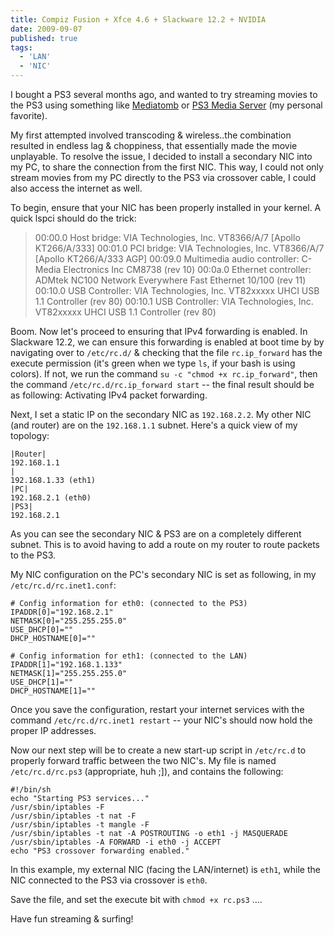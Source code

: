 ```yaml
---
title: Compiz Fusion + Xfce 4.6 + Slackware 12.2 + NVIDIA
date: 2009-09-07
published: true
tags:
  - 'LAN'
  - 'NIC'
---
```


I bought a PS3 several months ago, and wanted to try streaming movies to the PS3 using something like [Mediatomb](https://wiki.archlinux.org/index.php/MediaTomb) or [PS3 Media Server](https://github.com/ps3mediaserver/ps3mediaserver) (my personal favorite).

My first attempted involved transcoding & wireless..the combination resulted in endless lag & choppiness, that essentially made the movie unplayable. To resolve the issue, I decided to install a secondary NIC into my PC, to share the connection from the first NIC. This way, I could not only stream movies from my PC directly to the PS3 via crossover cable, I could also access the internet as well.

To begin, ensure that your NIC has been properly installed in your kernel. A quick lspci should do the trick:

> 00:00.0 Host bridge: VIA Technologies, Inc. VT8366/A/7 [Apollo KT266/A/333]
> 00:01.0 PCI bridge: VIA Technologies, Inc. VT8366/A/7 [Apollo KT266/A/333 AGP]
> 00:09.0 Multimedia audio controller: C-Media Electronics Inc CM8738 (rev 10)
> 00:0a.0 Ethernet controller: ADMtek NC100 Network Everywhere Fast Ethernet 10/100 (rev 11)
> 00:10.0 USB Controller: VIA Technologies, Inc. VT82xxxxx UHCI USB 1.1 Controller (rev 80)
> 00:10.1 USB Controller: VIA Technologies, Inc. VT82xxxxx UHCI USB 1.1 Controller (rev 80)

Boom. Now let's proceed to ensuring that IPv4 forwarding is enabled. In Slackware 12.2, we can ensure this forwarding is enabled at boot time by by navigating over to `/etc/rc.d/` & checking that the file `rc.ip_forward` has the execute permission (it's green when we type `ls`, if your bash is using colors). If not, we run the command `su -c "chmod +x rc.ip_forward"`, then the command `/etc/rc.d/rc.ip_forward start` -- the final result should be as following: Activating IPv4 packet forwarding.

Next, I set a static IP on the secondary NIC as `192.168.2.2`. My other NIC (and router) are on the `192.168.1.1` subnet. Here's a quick view of my topology:

```
|Router|
192.168.1.1
|
192.168.1.33 (eth1)
|PC|
192.168.2.1 (eth0)
|PS3|
192.168.2.1
```

As you can see the secondary NIC & PS3 are on a completely different subnet. This is to avoid having to add a route on my router to route packets to the PS3.

My NIC configuration on the PC's secondary NIC is set as following, in my `/etc/rc.d/rc.inet1.conf`:

```
# Config information for eth0: (connected to the PS3)
IPADDR[0]="192.168.2.1"
NETMASK[0]="255.255.255.0"
USE_DHCP[0]=""
DHCP_HOSTNAME[0]=""

# Config information for eth1: (connected to the LAN)
IPADDR[1]="192.168.1.133"
NETMASK[1]="255.255.255.0"
USE_DHCP[1]=""
DHCP_HOSTNAME[1]=""
```

Once you save the configuration, restart your internet services with the command `/etc/rc.d/rc.inet1 restart` -- your NIC's should now hold the proper IP addresses.

Now our next step will be to create a new start-up script in `/etc/rc.d` to properly forward traffic between the two NIC's. My file is named `/etc/rc.d/rc.ps3` (appropriate, huh ;]), and contains the following:

```
#!/bin/sh
echo "Starting PS3 services..."
/usr/sbin/iptables -F
/usr/sbin/iptables -t nat -F
/usr/sbin/iptables -t mangle -F
/usr/sbin/iptables -t nat -A POSTROUTING -o eth1 -j MASQUERADE
/usr/sbin/iptables -A FORWARD -i eth0 -j ACCEPT
echo "PS3 crossover forwarding enabled."
```

In this example, my external NIC (facing the LAN/internet) is `eth1`, while the NIC connected to the PS3 via crossover is `eth0`.

Save the file, and set the execute bit with `chmod +x rc.ps3` ....

Have fun streaming & surfing!
